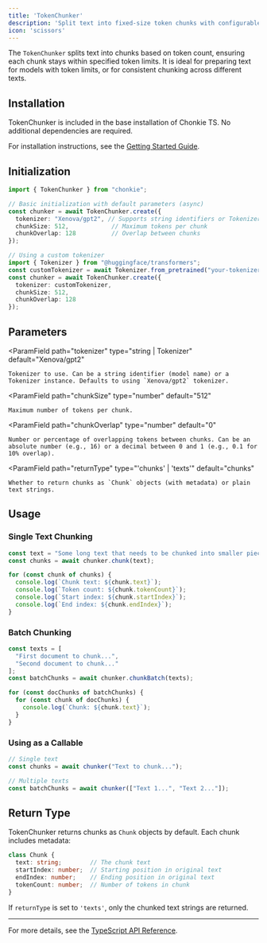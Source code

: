 ```yaml
---
title: 'TokenChunker'
description: 'Split text into fixed-size token chunks with configurable overlap'
icon: 'scissors'
---
```


The `TokenChunker` splits text into chunks based on token count, ensuring each chunk stays within specified token limits. It is ideal for preparing text for models with token limits, or for consistent chunking across different texts.

## Installation

TokenChunker is included in the base installation of Chonkie TS. No additional dependencies are required.

<Info> For installation instructions, see the [Getting Started Guide](/getting-started/introduction).</Info>

## Initialization

```ts
import { TokenChunker } from "chonkie";

// Basic initialization with default parameters (async)
const chunker = await TokenChunker.create({
  tokenizer: "Xenova/gpt2", // Supports string identifiers or Tokenizer instance
  chunkSize: 512,            // Maximum tokens per chunk
  chunkOverlap: 128          // Overlap between chunks
});

// Using a custom tokenizer
import { Tokenizer } from "@huggingface/transformers";
const customTokenizer = await Tokenizer.from_pretrained("your-tokenizer");
const chunker = await TokenChunker.create({
  tokenizer: customTokenizer,
  chunkSize: 512,
  chunkOverlap: 128
});
```

## Parameters

<ParamField
    path="tokenizer"
    type="string | Tokenizer"
    default="Xenova/gpt2"
>
    Tokenizer to use. Can be a string identifier (model name) or a Tokenizer instance. Defaults to using `Xenova/gpt2` tokenizer.
</ParamField>

<ParamField
    path="chunkSize"
    type="number"
    default="512"
>
    Maximum number of tokens per chunk.
</ParamField>

<ParamField
    path="chunkOverlap"
    type="number"
    default="0"
>
    Number or percentage of overlapping tokens between chunks. Can be an absolute number (e.g., 16) or a decimal between 0 and 1 (e.g., 0.1 for 10% overlap).
</ParamField>

<ParamField
    path="returnType"
    type="'chunks' | 'texts'"
    default="chunks"
>
    Whether to return chunks as `Chunk` objects (with metadata) or plain text strings.
</ParamField>

## Usage

### Single Text Chunking

```ts
const text = "Some long text that needs to be chunked into smaller pieces...";
const chunks = await chunker.chunk(text);

for (const chunk of chunks) {
  console.log(`Chunk text: ${chunk.text}`);
  console.log(`Token count: ${chunk.tokenCount}`);
  console.log(`Start index: ${chunk.startIndex}`);
  console.log(`End index: ${chunk.endIndex}`);
}
```

### Batch Chunking

```ts
const texts = [
  "First document to chunk...",
  "Second document to chunk..."
];
const batchChunks = await chunker.chunkBatch(texts);

for (const docChunks of batchChunks) {
  for (const chunk of docChunks) {
    console.log(`Chunk: ${chunk.text}`);
  }
}
```

### Using as a Callable

```ts
// Single text
const chunks = await chunker("Text to chunk...");

// Multiple texts
const batchChunks = await chunker(["Text 1...", "Text 2..."]);
```

## Return Type

TokenChunker returns chunks as `Chunk` objects by default. Each chunk includes metadata:

```ts
class Chunk {
  text: string;        // The chunk text
  startIndex: number;  // Starting position in original text
  endIndex: number;    // Ending position in original text
  tokenCount: number;  // Number of tokens in chunk
}
```

If `returnType` is set to `'texts'`, only the chunked text strings are returned.

---

For more details, see the [TypeScript API Reference](https://github.com/chonkie-inc/chonkie-ts).
